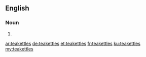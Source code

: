 ==English==

===Noun===
{{head|en|plural}}

# {{plural of|teakettle|lang=en}}

[[ar:teakettles]]
[[de:teakettles]]
[[et:teakettles]]
[[fr:teakettles]]
[[ku:teakettles]]
[[my:teakettles]]